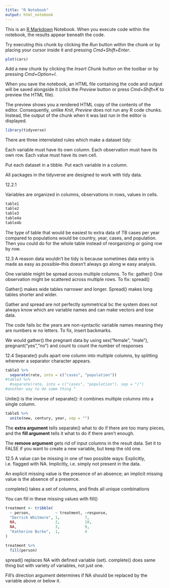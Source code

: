 ```yaml
---
title: "R Notebook"
output: html_notebook
---
```


This is an [R Markdown](http://rmarkdown.rstudio.com) Notebook. When you execute code within the notebook, the results appear beneath the code. 

Try executing this chunk by clicking the *Run* button within the chunk or by placing your cursor inside it and pressing *Cmd+Shift+Enter*. 

```r
plot(cars)
```

Add a new chunk by clicking the *Insert Chunk* button on the toolbar or by pressing *Cmd+Option+I*.

When you save the notebook, an HTML file containing the code and output will be saved alongside it (click the *Preview* button or press *Cmd+Shift+K* to preview the HTML file). 

The preview shows you a rendered HTML copy of the contents of the editor. Consequently, unlike *Knit*, *Preview* does not run any R code chunks. Instead, the output of the chunk when it was last run in the editor is displayed.

```r
library(tidyverse)
```

There are three interrelated rules which make a dataset tidy:

Each variable must have its own column.
Each observation must have its own row.
Each value must have its own cell.

Put each dataset in a tibble.
Put each variable in a column.

All packages in the tidyverse are designed to work with tidy data.

12.2.1

Variables are organized in columns, observations in rows, values in cells.

```r
table1
table2
table3
table4a
table4b
```
The type of table that would be easiest to extra data of TB cases per year compared to populations would be country, year, cases, and population. Then you could do for the whole table instead of reorganizing or going row by row.

12.3
A reason data wouldn't be tidy is because sometimes data entry is made as easy as possible--this doesn't always go along w easy analysis.

One variable might be spread across multiple columns. To fix: gather()
One observation might be scattered across multiple rows. To fix: spread()

Gather() makes wide tables narrower and longer. 
Spread() makes long tables shorter and wider.

Gather and spread are not perfectly symmetrical bc the system does not always know which are variable names and can make vectors and lose data. 

The code fails bc the years are non-syntactic variable names meaning they are numbers w no letters. To fix, insert backmarks. 

We would gather() the pregnant data by using sex("female", "male"), pregnant("yes","no") and count to count the number of responses 

12.4
Separate() pulls apart one column into multiple columns, by splitting wherever a separator character appears. 

```r
table3 %>% 
  separate(rate, into = c("cases", "population"))
#table3 %>% 
  #separate(rate, into = c("cases", "population"), sep = "/")
#another way to do same thing ^
```
Unite() is the inverse of separate(): it combines multiple columns into a single column.

```r
table5 %>% 
  unite(new, century, year, sep = "")
```
The **extra argument** tells separate() what to do if there are too many pieces, and the **fill argument** tells it what to do if there aren’t enough.

The **remove argument** gets rid of input columns in the result data. Set it to FALSE if you want to create a new variable, but keep the old one.

12.5
A value can be missing in one of two possible ways:
Explicitly, i.e. flagged with NA.
Implicitly, i.e. simply not present in the data.

An explicit missing value is the presence of an absence; an implicit missing value is the absence of a presence.

complete() takes a set of columns, and finds all unique combinations

You can fill in these missing values with fill()

```r
treatment <- tribble(
  ~ person,           ~ treatment, ~response,
  "Derrick Whitmore", 1,           7,
  NA,                 2,           10,
  NA,                 3,           9,
  "Katherine Burke",  1,           4
)

treatment %>% 
  fill(person)
```
spread() replaces NA with defined variable (set). complete() does same thing but with variety of variables, not just one.


Fill's direction argument determines if NA should be replaced by the variable above or below it.


